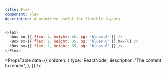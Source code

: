 ```yaml
---
title: Flex
component: Flex
description: A primitive useful for flexible layouts.
---
```


```js live
<Flex>
  <Box sx={{ flex: 1, height: 35, bg: 'blues.6' }} />
  <Box sx={{ flex: 1, height: 35, bg: 'blues.6' }} mx={6} />
  <Box sx={{ flex: 1, height: 35, bg: 'blues.6' }} />
</Flex>
```

<PropsTable
  data={{
    children: {
      type: 'ReactNode',
      description: 'The content to render',
    },
  }}
/>
